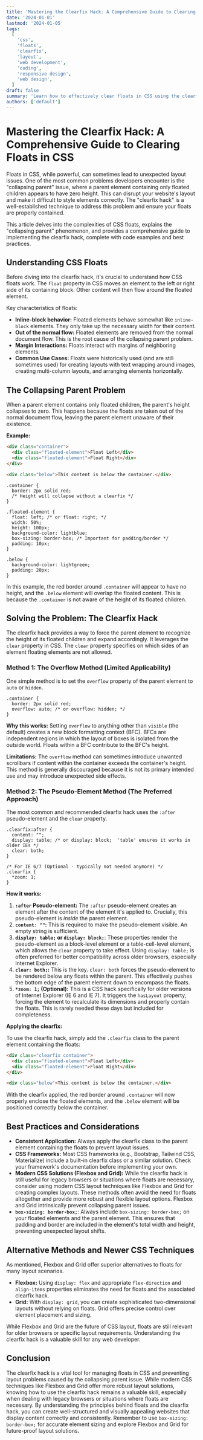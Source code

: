 ```yaml
---
title: 'Mastering the Clearfix Hack: A Comprehensive Guide to Clearing Floats in CSS'
date: '2024-01-01'
lastmod: '2024-01-05'
tags:
  [
    'css',
    'floats',
    'clearfix',
    'layout',
    'web development',
    'coding',
    'responsive design',
    'web design',
  ]
draft: false
summary: 'Learn how to effectively clear floats in CSS using the clearfix hack. This comprehensive guide provides a deep dive into the issue of floats, their impact on layout, and practical code examples for implementing the clearfix technique, ensuring your websites display content correctly and maintain a consistent layout.'
authors: ['default']
---
```


# Mastering the Clearfix Hack: A Comprehensive Guide to Clearing Floats in CSS

Floats in CSS, while powerful, can sometimes lead to unexpected layout issues. One of the most common problems developers encounter is the "collapsing parent" issue, where a parent element containing only floated children appears to have zero height. This can disrupt your website's layout and make it difficult to style elements correctly. The "clearfix hack" is a well-established technique to address this problem and ensure your floats are properly contained.

This article delves into the complexities of CSS floats, explains the "collapsing parent" phenomenon, and provides a comprehensive guide to implementing the clearfix hack, complete with code examples and best practices.

## Understanding CSS Floats

Before diving into the clearfix hack, it's crucial to understand how CSS floats work. The `float` property in CSS moves an element to the left or right side of its containing block. Other content will then flow around the floated element.

Key characteristics of floats:

- **Inline-block behavior:** Floated elements behave somewhat like `inline-block` elements. They only take up the necessary width for their content.
- **Out of the normal flow:** Floated elements are removed from the normal document flow. This is the root cause of the collapsing parent problem.
- **Margin Interactions:** Floats interact with margins of neighboring elements.
- **Common Use Cases:** Floats were historically used (and are still sometimes used) for creating layouts with text wrapping around images, creating multi-column layouts, and arranging elements horizontally.

## The Collapsing Parent Problem

When a parent element contains only floated children, the parent's height collapses to zero. This happens because the floats are taken out of the normal document flow, leaving the parent element unaware of their existence.

**Example:**

```html
<div class="container">
  <div class="floated-element">Float Left</div>
  <div class="floated-element">Float Right</div>
</div>

<div class="below">This content is below the container.</div>
```

```plaintext
.container {
  border: 2px solid red;
  /* Height will collapse without a clearfix */
}

.floated-element {
  float: left; /* or float: right; */
  width: 50%;
  height: 100px;
  background-color: lightblue;
  box-sizing: border-box; /* Important for padding/border */
  padding: 10px;
}

.below {
  background-color: lightgreen;
  padding: 20px;
}
```

In this example, the red border around `.container` will appear to have no height, and the `.below` element will overlap the floated content. This is because the `.container` is not aware of the height of its floated children.

## Solving the Problem: The Clearfix Hack

The clearfix hack provides a way to force the parent element to recognize the height of its floated children and expand accordingly. It leverages the `clear` property in CSS. The `clear` property specifies on which sides of an element floating elements are not allowed.

### Method 1: The Overflow Method (Limited Applicability)

One simple method is to set the `overflow` property of the parent element to `auto` or `hidden`.

```plaintext
.container {
  border: 2px solid red;
  overflow: auto; /* or overflow: hidden; */
}
```

**Why this works:** Setting `overflow` to anything other than `visible` (the default) creates a new block formatting context (BFC). BFCs are independent regions in which the layout of boxes is isolated from the outside world. Floats within a BFC contribute to the BFC's height.

**Limitations:** The `overflow` method can sometimes introduce unwanted scrollbars if content within the container exceeds the container's height. This method is generally discouraged because it is not its primary intended use and may introduce unexpected side effects.

### Method 2: The Pseudo-Element Method (The Preferred Approach)

The most common and recommended clearfix hack uses the `:after` pseudo-element and the `clear` property.

```plaintext
.clearfix:after {
  content: "";
  display: table; /* or display: block;  'table' ensures it works in older IEs */
  clear: both;
}

/* For IE 6/7 (Optional - typically not needed anymore) */
.clearfix {
  *zoom: 1;
}
```

**How it works:**

1.  **`:after` Pseudo-element:** The `:after` pseudo-element creates an element after the content of the element it's applied to. Crucially, this pseudo-element is _inside_ the parent element.
2.  **`content: ""`:** This is required to make the pseudo-element visible. An empty string is sufficient.
3.  **`display: table;` or `display: block;`**: These properties render the pseudo-element as a block-level element or a table-cell-level element, which allows the `clear` property to take effect. Using `display: table;` is often preferred for better compatibility across older browsers, especially Internet Explorer.
4.  **`clear: both;`:** This is the key. `clear: both` forces the pseudo-element to be rendered below any floats within the parent. This effectively pushes the bottom edge of the parent element down to encompass the floats.
5.  **`*zoom: 1;` (Optional):** This is a CSS hack specifically for older versions of Internet Explorer (IE 6 and IE 7). It triggers the `hasLayout` property, forcing the element to recalculate its dimensions and properly contain the floats. This is rarely needed these days but included for completeness.

**Applying the clearfix:**

To use the clearfix hack, simply add the `.clearfix` class to the parent element containing the floats:

```html
<div class="clearfix container">
  <div class="floated-element">Float Left</div>
  <div class="floated-element">Float Right</div>
</div>

<div class="below">This content is below the container.</div>
```

With the clearfix applied, the red border around `.container` will now properly enclose the floated elements, and the `.below` element will be positioned correctly below the container.

## Best Practices and Considerations

- **Consistent Application:** Always apply the clearfix class to the parent element containing the floats to prevent layout issues.
- **CSS Frameworks:** Most CSS frameworks (e.g., Bootstrap, Tailwind CSS, Materialize) include a built-in clearfix class or a similar solution. Check your framework's documentation before implementing your own.
- **Modern CSS Solutions (Flexbox and Grid):** While the clearfix hack is still useful for legacy browsers or situations where floats are necessary, consider using modern CSS layout techniques like Flexbox and Grid for creating complex layouts. These methods often avoid the need for floats altogether and provide more robust and flexible layout options. Flexbox and Grid intrinsically prevent collapsing parent issues.
- **`box-sizing: border-box;`**: Always include `box-sizing: border-box;` on your floated elements and the parent element. This ensures that padding and border are included in the element's total width and height, preventing unexpected layout shifts.

## Alternative Methods and Newer CSS Techniques

As mentioned, Flexbox and Grid offer superior alternatives to floats for many layout scenarios.

- **Flexbox:** Using `display: flex` and appropriate `flex-direction` and `align-items` properties eliminates the need for floats and the associated clearfix hack.
- **Grid:** With `display: grid`, you can create sophisticated two-dimensional layouts without relying on floats. Grid offers precise control over element placement and sizing.

While Flexbox and Grid are the future of CSS layout, floats are still relevant for older browsers or specific layout requirements. Understanding the clearfix hack is a valuable skill for any web developer.

## Conclusion

The clearfix hack is a vital tool for managing floats in CSS and preventing layout problems caused by the collapsing parent issue. While modern CSS techniques like Flexbox and Grid offer more robust layout solutions, knowing how to use the clearfix hack remains a valuable skill, especially when dealing with legacy browsers or situations where floats are necessary. By understanding the principles behind floats and the clearfix hack, you can create well-structured and visually appealing websites that display content correctly and consistently. Remember to use `box-sizing: border-box;` for accurate element sizing and explore Flexbox and Grid for future-proof layout solutions.
